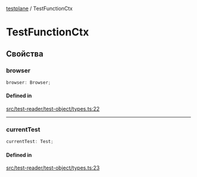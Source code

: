 [testplane](../README.mdx) / TestFunctionCtx

# TestFunctionCtx

## Свойства

### browser

```ts
browser: Browser;
```

#### Defined in

[src/test-reader/test-object/types.ts:22](https://github.com/gemini-testing/testplane/blob/526dd31893cff211e94897f157309c868ebe6c97/src/test-reader/test-object/types.ts#L22)

***

### currentTest

```ts
currentTest: Test;
```

#### Defined in

[src/test-reader/test-object/types.ts:23](https://github.com/gemini-testing/testplane/blob/526dd31893cff211e94897f157309c868ebe6c97/src/test-reader/test-object/types.ts#L23)
